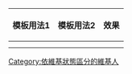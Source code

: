 {| class="wikitable"
|- align="center"
! 模板用法1
! 模板用法2
! 效果
|-
|{{tl|User neutral}}
|{{tl|User 中立}}
|{{User neutral|nocat=yes}}
|-
|}

[[Category:依維基狀態區分的維基人|Category:依維基狀態區分的維基人]]